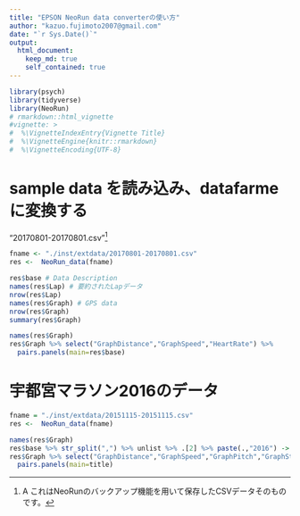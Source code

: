 ```yaml
---
title: "EPSON NeoRun data converterの使い方"
author: "kazuo.fujimoto2007@gmail.com"
date: "`r Sys.Date()`"
output: 
  html_document:
    keep_md: true
    self_contained: true
---
```


```r
library(psych)
library(tidyverse)
library(NeoRun)
# rmarkdown::html_vignette
#vignette: >
#  %\VignetteIndexEntry{Vignette Title}
#  %\VignetteEngine{knitr::rmarkdown}
#  %\VignetteEncoding{UTF-8}

```

# sample data を読み込み、datafarmeに変換する

"20170801-20170801.csv"^[A これはNeoRunのバックアップ機能を用いて保存したCSVデータそのものです。]

```r
fname <- "./inst/extdata/20170801-20170801.csv"
res <-  NeoRun_data(fname)

res$base # Data Description
names(res$Lap) # 要約されたLapデータ
nrow(res$Lap)
names(res$Graph) # GPS data
nrow(res$Graph)
summary(res$Graph)
```

```r
names(res$Graph)
res$Graph %>% select("GraphDistance","GraphSpeed","HeartRate") %>%
  pairs.panels(main=res$base)
```

# 宇都宮マラソン2016のデータ
```r
fname = "./inst/extdata/20151115-20151115.csv"
res <-  NeoRun_data(fname)
```

```r
names(res$Graph)
res$base %>% str_split(",") %>% unlist %>% .[2] %>% paste(.,"2016") -> title
res$Graph %>% select("GraphDistance","GraphSpeed","GraphPitch","GraphStride","HeartRate") %>%
  pairs.panels(main=title)
```

